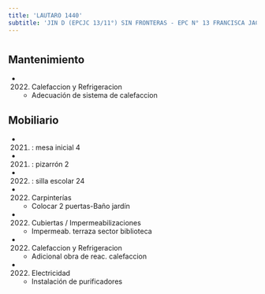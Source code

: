 ```yaml
---
title: 'LAUTARO 1440'
subtitle: 'JIN D (EPCJC 13/11°) SIN FRONTERAS - EPC N° 13 FRANCISCA JACQUES'
---
```


#


## Mantenimiento

*  (2022) Calefaccion y Refrigeracion 
    + Adecuación de sistema de calefaccion


## Mobiliario

*  (2021) : mesa inicial 4 

*  (2021) : pizarrón 2 

*  (2022) : silla escolar 24 




*  (2022) Carpinterías 
    + Colocar 2 puertas-Baño jardín

*  (2022) Cubiertas / Impermeabilizaciones 
    + Impermeab. terraza sector biblioteca

*  (2022) Calefaccion y Refrigeracion 
    + Adicional obra de reac. calefaccion

*  (2022) Electricidad 
    + Instalación de purificadores



